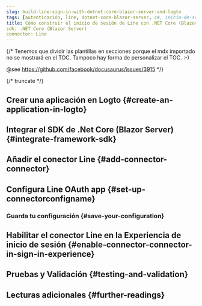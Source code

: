 ```yaml
---
slug: build-line-sign-in-with-dotnet-core-blazor-server-and-logto
tags: [autenticación, line, dotnet-core-blazor-server, c#, inicio-de-sesión-social, inicio-de-sesión, login]
title: Cómo construir el inicio de sesión de Line con .NET Core (Blazor Server)
sdk: .NET Core (Blazor Server)
connector: Line
---
```


{/*
  Tenemos que dividir las plantillas en secciones porque el mdx importado no se mostrará en el TOC.
  Tampoco hay forma de personalizar el TOC. :-)

  @see https://github.com/facebook/docusaurus/issues/3915
*/}




{/* truncate */}

<Intro connector={connector} sdk=".NET Core (Blazor Server)" link="https://learn.microsoft.com/en-us/aspnet/core/blazor/hosting-models?view=aspnetcore-9.0#blazor-server" />

## Crear una aplicación en Logto \{#create-an-application-in-logto}

<CreateApplication type="Aplicación web tradicional" framework=".Net Core (Blazor Server)" />

## Integrar el SDK de .Net Core (Blazor Server) \{#integrate-framework-sdk}

<IntegrateSdk />

## Añadir el conector Line \{#add-connector-connector}

<AddSocialConnector connector={connector} framework=".Net Core (Blazor Server)" />

## Configura Line OAuth app \{#set-up-connectorconfigname}

<ConnectorGuide />

### Guarda tu configuración \{#save-your-configuration}

<SaveYourConfiguration connector={connector} />

## Habilitar el conector Line en la Experiencia de inicio de sesión \{#enable-connector-connector-in-sign-in-experience}

<EnableSocialConnector connector={connector} />

## Pruebas y Validación \{#testing-and-validation}

<TestingAndValidation connector={connector} sdk=".NET Core (Blazor Server)" />

## Lecturas adicionales \{#further-readings}

<FurtherReadings />
